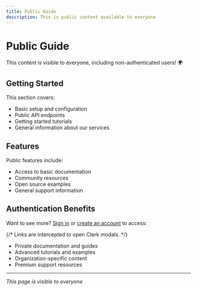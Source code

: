 ```yaml
---
title: Public Guide
description: This is public content available to everyone
---
```


# Public Guide

This content is visible to everyone, including non-authenticated users! 🌍

## Getting Started

This section covers:

- Basic setup and configuration
- Public API endpoints
- Getting started tutorials
- General information about our services

## Features

Public features include:

- Access to basic documentation
- Community resources
- Open source examples
- General support information

## Authentication Benefits

Want to see more? [Sign in](/sign-in) or [create an account](/sign-up) to access:

{/* Links are intercepted to open Clerk modals. */}

- Private documentation and guides
- Advanced tutorials and examples  
- Organization-specific content
- Premium support resources

---

*This page is visible to everyone*